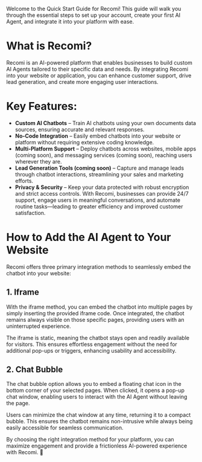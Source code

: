 Welcome to the Quick Start Guide for Recomi! This guide will walk you through the essential steps to set up your account, create your first AI Agent, and integrate it into your platform with ease.

# What is Recomi?
Recomi is an AI-powered platform that enables businesses to build custom AI Agents tailored to their specific data and needs. By integrating Recomi into your website or application, you can enhance customer support, drive lead generation, and create more engaging user interactions.

# Key Features:
- **Custom AI Chatbots** – Train AI chatbots using your own documents data sources, ensuring accurate and relevant responses.
- **No-Code Integration** – Easily embed chatbots into your website or platform without requiring extensive coding knowledge.
- **Multi-Platform Support** – Deploy chatbots across websites, mobile apps (coming soon), and messaging services (coming soon), reaching users wherever they are.
- **Lead Generation Tools (coming soon)** – Capture and manage leads through chatbot interactions, streamlining your sales and marketing efforts.
- **Privacy & Security** – Keep your data protected with robust encryption and strict access controls.
With Recomi, businesses can provide 24/7 support, engage users in meaningful conversations, and automate routine tasks—leading to greater efficiency and improved customer satisfaction.

# How to Add the AI Agent to Your Website
Recomi offers three primary integration methods to seamlessly embed the chatbot into your website:

## 1. Iframe
With the iframe method, you can embed the chatbot into multiple pages by simply inserting the provided iframe code. Once integrated, the chatbot remains always visible on those specific pages, providing users with an uninterrupted experience.

The iframe is static, meaning the chatbot stays open and readily available for visitors. This ensures effortless engagement without the need for additional pop-ups or triggers, enhancing usability and accessibility.

## 2. Chat Bubble
The chat bubble option allows you to embed a floating chat icon in the bottom corner of your selected pages. When clicked, it opens a pop-up chat window, enabling users to interact with the AI Agent without leaving the page.

Users can minimize the chat window at any time, returning it to a compact bubble. This ensures the chatbot remains non-intrusive while always being easily accessible for seamless communication.

By choosing the right integration method for your platform, you can maximize engagement and provide a frictionless AI-powered experience with Recomi. 🚀